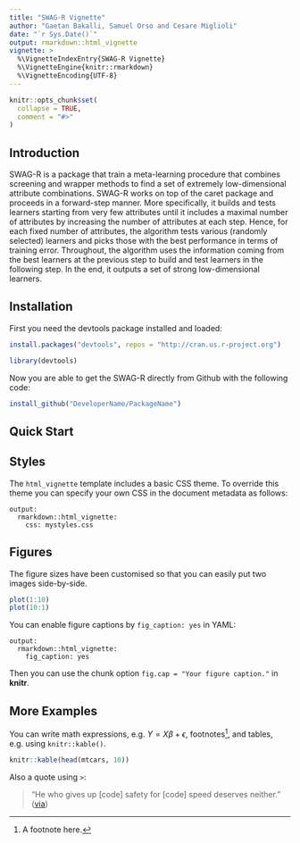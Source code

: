 ```yaml
---
title: "SWAG-R Vignette"
author: "Gaetan Bakalli, Samuel Orso and Cesare Miglioli"
date: "`r Sys.Date()`"
output: rmarkdown::html_vignette
vignette: >
  %\VignetteIndexEntry{SWAG-R Vignette}
  %\VignetteEngine{knitr::rmarkdown}
  %\VignetteEncoding{UTF-8}
---
```


```r
knitr::opts_chunk$set(
  collapse = TRUE,
  comment = "#>"
)
```


## Introduction 

SWAG-R is a package that train a meta-learning procedure that combines screening and wrapper methods to find a set of extremely low-dimensional attribute combinations. SWAG-R works on top of the caret package and proceeds in a forward-step manner. More specifically, it builds and tests learners starting from very few attributes until it includes a maximal number of attributes by increasing the number of attributes at each step. Hence, for each fixed number of attributes, the algorithm tests various (randomly selected) learners and picks those with the best performance in terms of training error. Throughout, the algorithm uses the information coming from the best learners at the previous step to build and test learners in the following step. In the end, it outputs a set of strong low-dimensional learners.

## Installation

First you need the devtools package installed and loaded:

```r

install.packages("devtools", repos = "http://cran.us.r-project.org")

library(devtools)

```

Now you are able to get the SWAG-R directly from Github with the following code:

```r

install_github("DeveloperName/PackageName")

```

## Quick Start



## Styles

The `html_vignette` template includes a basic CSS theme. To override this theme you can specify your own CSS in the document metadata as follows:

    output: 
      rmarkdown::html_vignette:
        css: mystyles.css

## Figures

The figure sizes have been customised so that you can easily put two images side-by-side. 

```r
plot(1:10)
plot(10:1)
```

You can enable figure captions by `fig_caption: yes` in YAML:

    output:
      rmarkdown::html_vignette:
        fig_caption: yes

Then you can use the chunk option `fig.cap = "Your figure caption."` in **knitr**.

## More Examples

You can write math expressions, e.g. $Y = X\beta + \epsilon$, footnotes^[A footnote here.], and tables, e.g. using `knitr::kable()`.

```r
knitr::kable(head(mtcars, 10))
```

Also a quote using `>`:

> "He who gives up [code] safety for [code] speed deserves neither."
([via](https://twitter.com/hadleywickham/status/504368538874703872))
